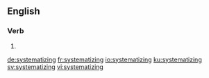 ==English==

===Verb===
{{head|en|present participle}}

# {{present participle of|systematize|lang=en|nocat=1}}

[[de:systematizing]]
[[fr:systematizing]]
[[io:systematizing]]
[[ku:systematizing]]
[[sv:systematizing]]
[[vi:systematizing]]